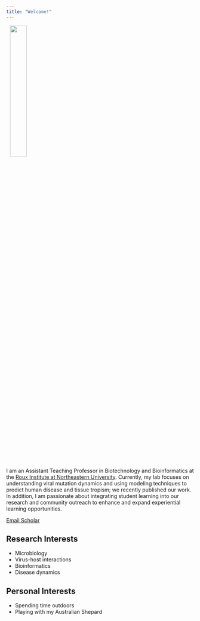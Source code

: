 ```yaml
---
title: "Welcome!"
---
```


<img src="/images/headshot.png" width="30%" hspace="10" align="center">

I am an Assistant Teaching Professor in Biotechnology and Bioinformatics at the [Roux Institute at Northeastern University](https://roux.northeastern.edu/nu_research/comp-med/). Currently, my lab focuses on understanding viral mutation dynamics and using modeling techniques to predict human disease and tissue tropism; we recently published our work. In addition, I am passionate about integrating student learning into our research and community outreach to enhance and expand experiential learning opportunities.

::: {.column-page-inset .text-center}
```{=html}
<a class="btn btn-outline-dark", href="mailto:m.wilczek@northeastern.edu" target="_blank" rel="noopener noreferrer">
    <i class="ai bi-envelope" role='img' aria-label='Email'></i> Email
</a>
<a class="btn btn-outline-dark", href="https://scholar.google.com/citations?user=5BSDGrkAAAAJ&hl=en" target="_blank" rel="noopener noreferrer">
    <i class="ai ai-google-scholar" role='img' aria-label='Google Scholar'></i> Scholar
</a>
```
:::

## Research Interests
* Microbiology
* Virus-host interactions
* Bioinformatics
* Disease dynamics

## Personal Interests
* Spending time outdoors
* Playing with my Australian Shepard





